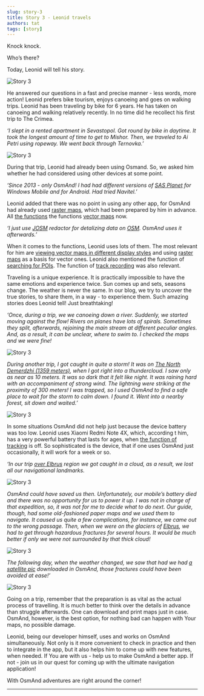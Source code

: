 ```yaml
---
slug: story-3
title: Story 3 - Leonid travels
authors: tat
tags: [story]
---
```


Knock knock.

Who’s there?

Today, Leonid will tell his story. 

![Story 3](./story-3-8.jpg)

<!--truncate-->


He answered our questions in a fast and precise manner - less words, more action! Leonid prefers bike tourism, enjoys canoeing and goes on walking trips. Leonid has been traveling by bike for 6 years. He has taken on canoeing and walking relatively recently. In no time did he recollect his first trip to The Crimea.

_‘I slept in a rented apartment in Sevastopol. Got round by bike in daytime. It took the longest amount of time to get to Mishor. Then, we traveled to Ai Petri using ropeway. We went back through Ternovka.’_

![Story 3](./story-3-2.jpg)

During that trip, Leonid had already been using Osmand. So, we asked him whether he had considered using other devices at some point.

_‘Since 2013 - only OsmAnd! I had had different versions of <a href="https://support.smartptt.com/hc/en-us/articles/360000807934-How-to-create-Offline-Map?mobile_site=true">SAS Planet</a> for Windows Mobile and for Android. Had tried Navitel.’_

Leonid added that there was no point in using any other app, for OsmAnd had already used <a href="https://osmand.net/features/online-maps-plugin">raster maps</a>, which had been prepared by him in advance. All <a href="https://osmand.net/features">the functions</a> the functions <a href="https://osmand.net/features/start#Ways_to_download_maps">vector maps</a> now.

_‘I just use <a href="https://josm.openstreetmap.de/">JOSM</a> redactor for detalizing data on  <a href="https://www.openstreetmap.org">OSM</a>. OsmAnd uses it afterwards.’_

When it comes to the functions, Leonid uses lots of them. The most relevant for him are <a href="https://osmand.net/features/start#Types_maps">viewing vector maps in different display styles</a> and using <a href="https://osmand.net/features/online-maps-plugin">raster maps</a> as a basis for vector ones. Leonid also mentioned the function of <a href="https://osmand.net/features/find-something-on-map#Find_Points_of_Interest">searching for POIs</a>. The function of <a href="https://osmand.net/features/trip-recording-plugin">track recording</a> was also relevant.

Traveling is a unique experience. It is practically impossible to have the same emotions and experience twice. Sun comes up and sets, seasons change. The weather is never the same. In our blog, we try to uncover the true stories, to share them, in a way - to experience them. Such amazing stories does Leonid tell! Just breathtaking!

_‘Once, during a trip, we we canoeing down a river. Suddenly, we started moving against the flow! Rivers on planes have lots of spirals. Sometimes they split, afterwards, rejoining the main stream at different peculiar angles. And, as a result, it can be unclear, where to swim to. I checked the maps and we were fine!_

![Story 3](./story-3-3.jpg)

_During another trip, I got caught in quite a storm! It was on [The North Demerdzhi (1359 meters)](https://en.wikipedia.org/wiki/Valley_of_Ghosts_(Crimea)), when I got right into a thundercloud. I saw only as near as 10 meters. It was so dark that it felt like night. It was raining hard with an accompaniment of strong wind. The lightning were striking at the proximity of 300 meters! I was trapped, so I used OsmAnd to find a safe place to wait for the storm to calm down. I found it. Went into a nearby forest, sit down and waited.’_

![Story 3](./story-3-4.jpg)

In some situations OsmAnd did not help just because the device battery was too low. Leonid uses Xiaomi Redmi Note 4X, which, according t him, has a very powerful battery that lasts for ages, when <a href="https://osmand.net/features/trip-recording-plugin">the function of tracking</a> is off. So sophisticated is the device, that if one uses OsmAnd just occasionally, it will work for a week or so.

_‘In our trip <a href="https://en.wikipedia.org/wiki/Mount_Elbrus">over Elbrus</a> region we got caught in a cloud, as a result, we lost all our navigational landmarks._

![Story 3](./story-3-7.jpg)

_OsmAnd could have saved us then. Unfortunately, our mobile’s battery died and there was no opportunity for us to power it up. I was not in charge of that expedition, so, it was not for me to decide what to do next. Our guide, though, had some old-fashioned paper maps and we used them to navigate. It caused us quite a few complications, for instance, we came out to the wrong passage. Then, when we were on the glaciers of <a href="https://en.wikipedia.org/wiki/Mount_Elbrus">Elbrus</a>, we had to get through hazardous fractures for several hours. It would be much better if only we were not surrounded by that thick cloud!_

![Story 3](./story-3-6.jpg)

_The following day, when the weather changed, we saw that had we had <a href="https://osmand.net/features/online-maps-plugin">a satellite pic</a> downloaded in OsmAnd, those fractures could have been avoided at ease!’_

![Story 3](./story-3-10.jpg)

Going on a trip, remember that the preparation is as vital as the actual process of travelling. It is much better to think over the details in advance than struggle afterwards. One can download and print maps just in case. OsmAnd, however, is the best option, for nothing bad can happen with Your maps, no possible damage.

Leonid, being our developer himself, uses and works on OsmAnd simultaneously. Not only is it more convenient to check in practice and then to integrate in the app, but it also helps him to come up with new features, when needed. If You are with us - help us to make OsmAnd a better app. If not - join us in our quest for coming up with the ultimate navigation application!

With OsmAnd adventures are right around the corner!

_________________________________________________

<LinksSocial/>
<LinksTelegram/>

<AndroidStore/>
<AppleStore/>